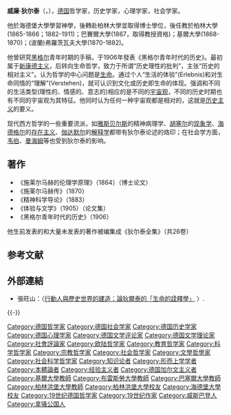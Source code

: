 {{Infobox philosopher 
| region          = [[西方哲學|西方哲學]]
| era             = 19世紀哲學
| image           = Wilhelm Dilthey zZ seiner Verlobung.jpg
| name            = 威廉·狄爾泰
| birth_date      = {{birth date |1833|11|19|df=y}}
| birth_place     = [[德國|德國]][[威斯巴登|威斯巴登]] 
| death_date      = {{death date and age|1911|10|01|1833|11|19|df=y}}
| death_place     = [[奧匈帝國|奧匈帝國]]{{le|施伊恩施莱恩|Seis am Schlern}}
| school_tradition = [[詮釋學|詮釋學]]、[[德國歷史|德國歷史]]、[[生命哲學|生命哲學]]
| main_interests   = [[詮釋社會學|詮釋社會學]]、[[文學理論|文學理論]]、[[文學批評|文學批評]]、[[思想史|思想史]]、[[人文科學|人文科學]]
| influences       = [[康德|康德]]、[[施萊爾馬赫|施萊爾馬赫]]、[[德國浪漫主義|德國浪漫主義]]、[[黑格爾|黑格爾]]
| influenced       = [[齊美爾|齊美爾]]、[[馬克斯·韋伯|韋伯]]、[[卡爾·雅斯佩斯|雅斯佩斯]]、[[海德格|海德格]]、[[伽達默爾|伽達默爾]]、[[法蘭茲·鮑亞士|鮑亞士]]、[[魯道夫·史代納|史代納]]
| notable_ideas    =
}}

'''威廉·狄尔泰'''（{{lang-de|Wilhelm Dilthey}}，{{bd|1833年|11月19日|1911年|10月1日}}），[[德国|德国]]哲学家，历史学家，心理学家，社会学家。

他於海德堡大學學習神學，後轉赴柏林大學並取得博士學位，後任教於柏林大學(1865-1866；1882-1911)；巴賽爾大學(1867，取得教授資格)；基爾大學(1868-1870)；(波蘭)弗羅茨瓦夫大學(1870-1882)。

他曾研究[[黑格尔|黑格尔]]青年时期的手稿，于1906年發表《黑格尔青年时代的历史》。最初属于[[新康德主义|新康德主义]]，后转向生命哲学，致力于所谓“历史理性的批判”，主张“历史的相对主义”。认为哲学的中心问题是[[生命|生命]]。通过个人“生活的体验”(Erlebnis)和对生命同情的“理解”(Verstehen)，就可认识到文化或历史即生命的体现。强调和不同的生活类型(理性的、情感的、意志的)相应的是不同的[[宇宙观|宇宙观]]，不同的历史时期也有不同的宇宙观为其特征。他同时认为任何一种宇宙观都是相对的，这就是[[历史主义|历史主义]]的要义。

现代西方哲学的一些重要流派，如[[卡尔·雅斯贝尔斯|雅斯贝尔斯]]的精神病理学、[[埃德蒙德·胡塞爾|胡塞尔]]的[[現象學|现象学]]、[[马丁·海德格尔|海德格尔]]的[[存在主义|存在主义]]、[[汉斯-格奥尔格·伽达默尔|伽达默尔]]的[[解釋學|解释学]]都带有狄尔泰论述的烙印；在社会学方面，[[马克斯·韦伯|韦伯]]、[[卡爾·曼海姆|曼海姆]]等也受到狄尔泰的影响。

== 著作 ==

* 《施莱尔马赫的伦理学原理》（1864）（博士论文）
* 《施莱尔马赫传》（1870）
* 《精神科学导论》（1883）
* 《体验与文学》（1905）（论文集）
* 《黑格尔青年时代的历史》（1906）

他生前发表的和大量未发表的著作被编集成《狄尔泰全集》（共26卷）

== 参考文献 ==
{{Reflist}}

== 外部連結 ==
* 張旺山：〈[http://www.litphil.sinica.edu.tw/home/publish/PDF/newsletter/35/35-69-86.pdf 行動人與歷史世界的建造：論狄爾泰的「生命的詮釋學」] {{Wayback|url=http://www.litphil.sinica.edu.tw/home/publish/PDF/newsletter/35/35-69-86.pdf |date=20141103164940 }}〉.

{{-}}
{{Authority control}}
{{DEFAULTSORT:Dilthey, Wilhelm}}
[[Category:德国哲学家|Category:德国哲学家]]
[[Category:德国社会学家|Category:德国社会学家]]
[[Category:德国历史学家|Category:德国历史学家]]
[[Category:德国心理学家|Category:德国心理学家]]
[[Category:德国文学评论家|Category:德国文学评论家]]
[[Category:德国文学理论家|Category:德国文学理论家]]
[[Category:社會評論家|Category:社會評論家]]
[[Category:欧陆哲学家|Category:欧陆哲学家]]
[[Category:教育哲学家|Category:教育哲学家]]
[[Category:科学哲学家|Category:科学哲学家]]
[[Category:宗教哲学家|Category:宗教哲学家]]
[[Category:社会哲学家|Category:社会哲学家]]
[[Category:文學哲學家|Category:文學哲學家]]
[[Category:社会科学哲学家|Category:社会科学哲学家]]
[[Category:知识论者|Category:知识论者]]
[[Category:形而上学学者|Category:形而上学学者]]
[[Category:本體論者|Category:本體論者]]
[[Category:经验主义者|Category:经验主义者]]
[[Category:德国加尔文主义者|Category:德国加尔文主义者]]
[[Category:基爾大學教師|Category:基爾大學教師]]
[[Category:布雷斯勞大學教師|Category:布雷斯勞大學教師]]
[[Category:巴塞爾大學教師|Category:巴塞爾大學教師]]
[[Category:柏林洪堡大學教師|Category:柏林洪堡大學教師]]
[[Category:柏林洪堡大學校友|Category:柏林洪堡大學校友]]
[[Category:海德堡大學校友|Category:海德堡大學校友]]
[[Category:19世纪德国哲学家|Category:19世纪德国哲学家]]
[[Category:19世纪作家|Category:19世纪作家]]
[[Category:威斯巴登人|Category:威斯巴登人]]
[[Category:拿骚公国人|Category:拿骚公国人]]